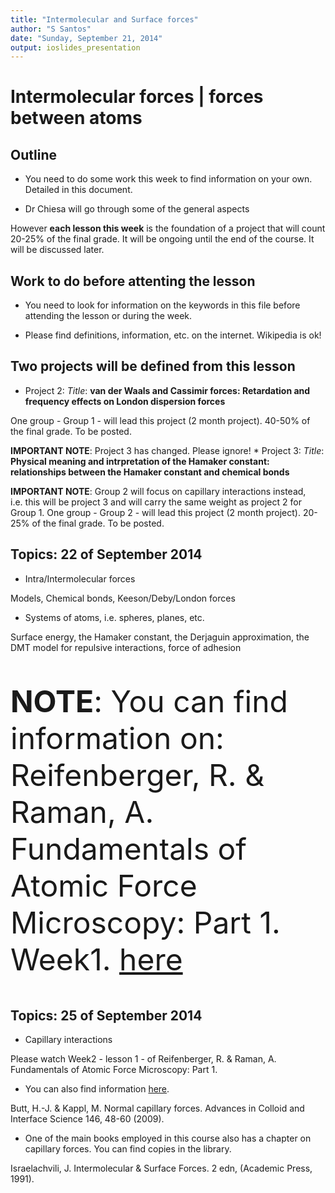 ```yaml
---
title: "Intermolecular and Surface forces"
author: "S Santos"
date: "Sunday, September 21, 2014"
output: ioslides_presentation
---
```



# Intermolecular forces | forces between atoms

## Outline

- You need to do some work this week to find information on your own. Detailed in this document. 

- Dr Chiesa will go through some of the general aspects 

However **each lesson this week** is the foundation of a project that will count  20-25% of the final grade. It will be ongoing until the end of the course. It will be discussed later. 

## Work to do before attenting the lesson

- You need to look for information on the keywords in this file before attending the lesson or during the week. 

- Please find definitions, information, etc. on the internet. Wikipedia is ok!


## Two projects will be defined from this lesson

* Project 2: *Title*: **van der Waals and Cassimir forces: Retardation and
frequency effects on London dispersion forces** 

One group - Group 1 - will lead this project (2 month project). 40-50% of the final grade. To be posted.

**IMPORTANT NOTE**: Project 3 has changed. Please ignore!
* Project 3: *Title*: **Physical meaning and intrpretation of the Hamaker
constant: relationships between the Hamaker constant and chemical bonds**

**IMPORTANT NOTE**: Group 2 will focus on capillary interactions instead, i.e. this will be project 3 and will carry the same weight as project 2 for Group 1. 
One group - Group 2 - will lead this project (2 month project). 20-25% of the final grade. To be posted.

## Topics: 22 of September 2014

- Intra/Intermolecular forces 

Models, Chemical bonds, Keeson/Deby/London forces 

- Systems of atoms, i.e. spheres, planes, etc. 

Surface energy, the Hamaker constant,  the Derjaguin approximation, 
the DMT model for repulsive interactions, force of adhesion

<font size="11">

**NOTE**: You can find information on: Reifenberger, R. & Raman, A. Fundamentals of Atomic Force Microscopy: Part 1. Week1. [here](https://nanohub.org/resources/9598)

</font>


## Topics: 25 of September 2014


- Capillary interactions


Please watch Week2 - lesson 1 - of Reifenberger, R. & Raman, A. Fundamentals of Atomic Force Microscopy: Part 1.


- You can also find information [here](http://www.sciencedirect.com/science/article/pii/S0001868608001899). 

Butt, H.-J. & Kappl, M. Normal capillary forces. Advances in Colloid and Interface Science 146, 48-60 (2009).

- One of the main books employed in this course also has a chapter on 
capillary forces. You can find copies in the library. 

Israelachvili, J. Intermolecular & Surface Forces. 2 edn,  (Academic Press, 1991).

